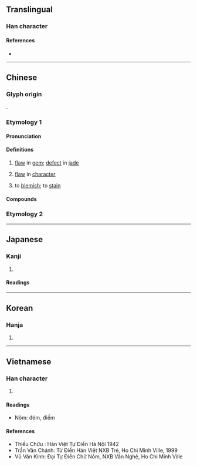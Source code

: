 {{character info}}
==Translingual==

===Han character===
{{Han char|rn=96|rad=玉|as=05|sn=9|four=11160|canj=MGYR|ids=⿰⺩占}}

====References====
* {{Han ref|kx=0728.300|dkj=20895|dj=1140.250|hdz=21106.040|uh=73B7|ud=29623|bh=ACBF|bd=44223}}

----

==Chinese==
{{zh-forms}}

===Glyph origin===
{{Han etym}}
{{Han compound|玉|alt1=⺩|占|ls=psc|c1=s|c2=p}}.

===Etymology 1===

====Pronunciation====
{{zh-pron
|m=diàn
|c=dim3
|mn=ml:tiàm
|mn-t=diem1
|mc=y
|oc=y
|cat=n,v
}}

====Definitions====
{{zh-hanzi}}

# [[flaw]] in [[gem]]; [[defect]] in [[jade]]
# {{lb|zh|figuratively|of a person}} [[flaw]] in [[character]]
# to [[blemish]]; to [[stain]]

====Compounds====
{{zh-der|瑕玷|白圭之玷|畢生之玷|玷辱|玷污}}

===Etymology 2===
{{zh-see|掂|o|to [[weigh]] in [[hand]]}}

----

==Japanese==

===Kanji===
{{ja-kanji|grade=|rs=玉05}}

# {{rfdef|ja|sort=玉05}}

====Readings====
{{ja-readings
|goon=てん<てん<てむ
|kanon=てん<てん<てむ
|kun=か-ける
}}

----

==Korean==

===Hanja===
{{ko-hanja|hangeul=점|eumhun=|rv=jeom|mr=chŏm|y=cem}}

# {{rfdef|ko|sort=玉05}}

----

==Vietnamese==

===Han character===
{{vi-readings|reading=điếm|rs=玉05}}

# {{rfdef|vi|sort=玉05}}

====Readings====
* Nôm: đém, điếm

====References====
* Thiều Chửu : Hán Việt Tự Điển Hà Nội 1942
* Trần Văn Chánh: Từ Điển Hán Việt NXB Trẻ, Ho Chi Minh Ville, 1999
* Vũ Văn Kính: Đại Tự Điển Chữ Nôm, NXB Văn Nghệ, Ho Chi Minh Ville